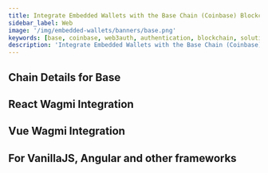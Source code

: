 ```yaml
---
title: Integrate Embedded Wallets with the Base Chain (Coinbase) Blockchain in JavaScript
sidebar_label: Web
image: '/img/embedded-wallets/banners/base.png'
keywords: [base, coinbase, web3auth, authentication, blockchain, solution, API, SDK, development]
description: 'Integrate Embedded Wallets with the Base Chain (Coinbase) Blockchain in JavaScript'
---
```



<SEO
  title="Integrate Embedded Wallets with the Base Chain (Coinbase) Blockchain in JavaScript"
  description="Integrate Embedded Wallets with the Base Chain (Coinbase) Blockchain in JavaScript"
  image="https://docs.metamask.io/img/embedded-wallets/banners/base.png"
  slug="/embedded-wallets/connect-blockchain/evm/base/web"
/>

## Chain Details for Base

<ChainDetailsBase />

## React Wagmi Integration

<ReactWagmiIntegration />

## Vue Wagmi Integration

<VueWagmiIntegration />

## For VanillaJS, Angular and other frameworks

<JsBlockchainMethods />
